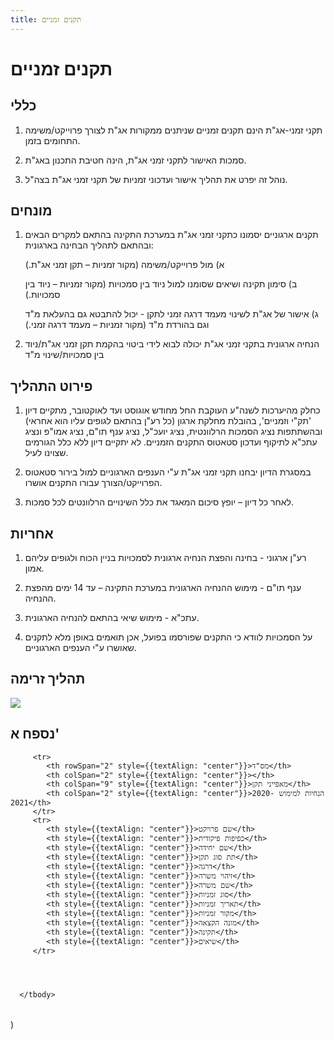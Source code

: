 ```yaml
---
title: תקנים זמניים
---
```



# תקנים זמניים

## כללי

1) תקני זמני-אג"ת הינם תקנים זמניים שניתנים ממקורות אג"ת לצורך פרוייקט/משימה התחומים בזמן. 

2) סמכות האישור לתקני זמני אג"ת, הינה חטיבת התכנון באג"ת. 

3) נוהל זה יפרט את תהליך אישור ועדכוני זמניות של תקני זמני אג"ת בצה"ל. 

## מונחים

1) תקנים ארגוניים יסמונו כתקני זמני אג"ת במערכת התקינה בהתאם למקרים הבאים ובהתאם לתהליך הבחינה בארגונית: 

   א) מול פרוייקט/משימה (מקור זמניות – תקן זמני אג"ת.) 

   ב) סימון תקינה ושיאים שסומנו למול ניוד בין סמכויות (מקור זמניות – ניוד בין סמכויות.) 

   ג) אישור של אג"ת לשינוי מעמד דרגה זמני לתקן - יכול להתבטא גם בהעלאת מ"ד וגם בהורדת מ"ד (מקור זמניות – מעמד דרגה זמני.) 

2) הנחיה ארגונית בתקני זמני אג"ת יכולה לבוא לידי ביטוי בהקמת תקן זמני אג"ת/ניוד בין סמכויות/שינוי מ"ד

## פירוט התהליך

1) כחלק מהיערכות לשנה"ע העוקבת החל מחודש אוגוסט ועד לאוקטובר,  מתקיים דיון 'תק"י וזמניים', בהובלת מחלקת ארגון (כל רע"ן בהתאם לגופים עליו הוא אחראי) ובהשתתפות נציג הסמכות הרלוונטית, נציג יועכ"ל, נציג ענף תו"ם, נציג אמו"פ ונציג עתכ"א לתיקוף ועדכון סטאטוס התקנים הזמניים. לא יתקיים דיון ללא כלל הגורמים שצוינו לעיל. 

2) במסגרת הדיון יבחנו תקני זמני אג"ת ע"י הענפים הארגוניים למול בירור סטאטוס הפרוייקט/הצורך עבורו התקנים אושרו. 

3) לאחר כל דיון – יופץ סיכום המאגד את כלל השינויים הרלוונטים לכל סמכות. 

## אחריות

1)  רע"ן ארגוני - בחינה והפצת הנחיה ארגונית לסמכויות בניין הכוח ולגופים עליהם אמון. 

2) ענף תו"ם - מימוש ההנחיה הארגונית במערכת התקינה – עד 14 ימים מהפצת ההנחיה. 

3) עתכ"א - מימוש שיאי בהתאם להנחיה הארגונית. 

4) על הסמכויות לוודא כי התקנים שפורסמו בפועל, אכן תואמים באופן מלא לתקנים שאושרו ע"י הענפים הארגוניים. 

## תהליך זרימה

<img src={orgflow.src} />

## נספח א'

<FlowPage2 />




   <table>
      <tbody>

         <tr>
            <th rowSpan="2" style={{textAlign: "center"}}>מס"ד</th>
            <th colSpan="2" style={{textAlign: "center"}}></th>
            <th colSpan="9" style={{textAlign: "center"}}>מאפייני תקן</th>
            <th colSpan="2" style={{textAlign: "center"}}>הנחיות למימוש 2020-2021</th>
         </tr>
         <tr>
            <th style={{textAlign: "center"}}>שם פרויקט</th>
            <th style={{textAlign: "center"}}>כפיפות פיקודית</th>
            <th style={{textAlign: "center"}}>שם יחידה</th>
            <th style={{textAlign: "center"}}>תת סוג תקן</th>
            <th style={{textAlign: "center"}}>דרגה</th>
            <th style={{textAlign: "center"}}>זיהוי משרה</th>
            <th style={{textAlign: "center"}}>שם משרה</th>
            <th style={{textAlign: "center"}}>סוג זמניות</th>
            <th style={{textAlign: "center"}}>תאריך זמניות</th>
            <th style={{textAlign: "center"}}>מקור זמניות</th>
            <th style={{textAlign: "center"}}>מונה הקצאה</th>
            <th style={{textAlign: "center"}}>תקינה</th>
            <th style={{textAlign: "center"}}>שיאים</th>
         </tr>




      </tbody>
   </table>
)

<EditPage />